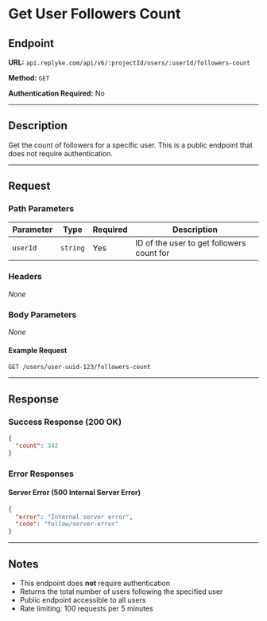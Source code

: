 # Get User Followers Count

## Endpoint

**URL:** `api.replyke.com/api/v6/:projectId/users/:userId/followers-count`

**Method:** `GET`

**Authentication Required:** No

---

## Description

Get the count of followers for a specific user. This is a public endpoint that does not require authentication.

---

## Request

### Path Parameters

| Parameter | Type     | Required | Description                                         |
| --------- | -------- | -------- | --------------------------------------------------- |
| `userId`  | `string` | Yes      | ID of the user to get followers count for |

### Headers

_None_

### Body Parameters

_None_

#### Example Request

```http
GET /users/user-uuid-123/followers-count
```

---

## Response

### Success Response (200 OK)

```json
{
  "count": 342
}
```

### Error Responses

#### Server Error (500 Internal Server Error)

```json
{
  "error": "Internal server error",
  "code": "follow/server-error"
}
```

---

## Notes

- This endpoint does **not** require authentication
- Returns the total number of users following the specified user
- Public endpoint accessible to all users
- Rate limiting: 100 requests per 5 minutes
